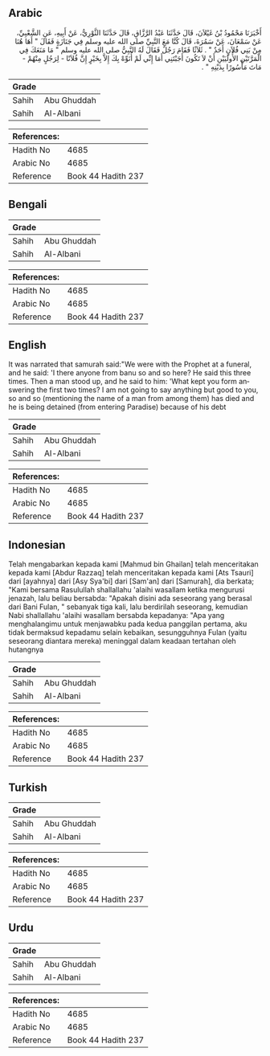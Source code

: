 ## Arabic


<div dir="rtl" lang="ar" style={{fontSize:'larger',backgroundColor:'#f8f9fa',padding:20}}>
أَخْبَرَنَا مَحْمُودُ بْنُ غَيْلاَنَ، قَالَ حَدَّثَنَا عَبْدُ الرَّزَّاقِ، قَالَ حَدَّثَنَا الثَّوْرِيُّ، عَنْ أَبِيهِ، عَنِ الشَّعْبِيِّ، عَنْ سَمْعَانَ، عَنْ سَمُرَةَ، قَالَ كُنَّا مَعَ النَّبِيِّ صلى الله عليه وسلم فِي جَنَازَةٍ فَقَالَ ‏"‏ أَهَا هُنَا مِنْ بَنِي فُلاَنٍ أَحَدٌ ‏"‏ ‏.‏ ثَلاَثًا فَقَامَ رَجُلٌ فَقَالَ لَهُ النَّبِيُّ صلى الله عليه وسلم ‏"‏ مَا مَنَعَكَ فِي الْمَرَّتَيْنِ الأُولَيَيْنِ أَنْ لاَ تَكُونَ أَجَبْتَنِي أَمَا إِنِّي لَمْ أُنَوِّهْ بِكَ إِلاَّ بِخَيْرٍ إِنَّ فُلاَنًا - لِرَجُلٍ مِنْهُمْ - مَاتَ مَأْسُورًا بِدَيْنِهِ ‏"‏ ‏.‏
</div>
<div style={{backgroundColor:'#f8f9fa',padding:20, marginBottom: 10}}><table> <thead> <tr> <th>Grade</th> <th></th> </tr> </thead> <tbody> <tr><td>Sahih</td><td>Abu Ghuddah</td></tr><tr><td>Sahih</td><td>Al-Albani</td></tr></tbody></table><table> <thead> <tr> <th>References:</th> <th></th> </tr> </thead> <tbody><tr><td>Hadith No</td><td>4685</td></tr><tr><td>Arabic No</td><td>4685</td></tr><tr><td>Reference</td><td>Book 44 Hadith 237</td></tr></tbody></table></div>

## Bengali


<div dir="ltr" lang="bn" style={{fontSize:'larger',backgroundColor:'#f8f9fa',padding:20}}>

</div>
<div style={{backgroundColor:'#f8f9fa',padding:20, marginBottom: 10}}><table> <thead> <tr> <th>Grade</th> <th></th> </tr> </thead> <tbody> <tr><td>Sahih</td><td>Abu Ghuddah</td></tr><tr><td>Sahih</td><td>Al-Albani</td></tr></tbody></table><table> <thead> <tr> <th>References:</th> <th></th> </tr> </thead> <tbody><tr><td>Hadith No</td><td>4685</td></tr><tr><td>Arabic No</td><td>4685</td></tr><tr><td>Reference</td><td>Book 44 Hadith 237</td></tr></tbody></table></div>

## English


<div dir="ltr" lang="en" style={{fontSize:'larger',backgroundColor:'#f8f9fa',padding:20}}>
It was narrated that samurah said:"We were with the Prophet at a funeral, and he said: 'I there anyone from banu so and so here? He said this three times. Then a man stood up, and he said to him: 'What kept you form answering the first two times? I am not going to say anything but good to you, so and so (mentioning the name of a man from among them) has died and he is being detained (from entering Paradise) because of his debt
</div>
<div style={{backgroundColor:'#f8f9fa',padding:20, marginBottom: 10}}><table> <thead> <tr> <th>Grade</th> <th></th> </tr> </thead> <tbody> <tr><td>Sahih</td><td>Abu Ghuddah</td></tr><tr><td>Sahih</td><td>Al-Albani</td></tr></tbody></table><table> <thead> <tr> <th>References:</th> <th></th> </tr> </thead> <tbody><tr><td>Hadith No</td><td>4685</td></tr><tr><td>Arabic No</td><td>4685</td></tr><tr><td>Reference</td><td>Book 44 Hadith 237</td></tr></tbody></table></div>

## Indonesian


<div dir="ltr" lang="id" style={{fontSize:'larger',backgroundColor:'#f8f9fa',padding:20}}>
Telah mengabarkan kepada kami [Mahmud bin Ghailan] telah menceritakan kepada kami [Abdur Razzaq] telah menceritakan kepada kami [Ats Tsauri] dari [ayahnya] dari [Asy Sya'bi] dari [Sam'an] dari [Samurah], dia berkata; "Kami bersama Rasulullah shallallahu 'alaihi wasallam ketika mengurusi jenazah, lalu beliau bersabda: "Apakah disini ada seseorang yang berasal dari Bani Fulan, " sebanyak tiga kali, lalu berdirilah seseorang, kemudian Nabi shallallahu 'alaihi wasallam bersabda kepadanya: "Apa yang menghalangimu untuk menjawabku pada kedua panggilan pertama, aku tidak bermaksud kepadamu selain kebaikan, sesungguhnya Fulan (yaitu seseorang diantara mereka) meninggal dalam keadaan tertahan oleh hutangnya
</div>
<div style={{backgroundColor:'#f8f9fa',padding:20, marginBottom: 10}}><table> <thead> <tr> <th>Grade</th> <th></th> </tr> </thead> <tbody> <tr><td>Sahih</td><td>Abu Ghuddah</td></tr><tr><td>Sahih</td><td>Al-Albani</td></tr></tbody></table><table> <thead> <tr> <th>References:</th> <th></th> </tr> </thead> <tbody><tr><td>Hadith No</td><td>4685</td></tr><tr><td>Arabic No</td><td>4685</td></tr><tr><td>Reference</td><td>Book 44 Hadith 237</td></tr></tbody></table></div>

## Turkish


<div dir="ltr" lang="tr" style={{fontSize:'larger',backgroundColor:'#f8f9fa',padding:20}}>

</div>
<div style={{backgroundColor:'#f8f9fa',padding:20, marginBottom: 10}}><table> <thead> <tr> <th>Grade</th> <th></th> </tr> </thead> <tbody> <tr><td>Sahih</td><td>Abu Ghuddah</td></tr><tr><td>Sahih</td><td>Al-Albani</td></tr></tbody></table><table> <thead> <tr> <th>References:</th> <th></th> </tr> </thead> <tbody><tr><td>Hadith No</td><td>4685</td></tr><tr><td>Arabic No</td><td>4685</td></tr><tr><td>Reference</td><td>Book 44 Hadith 237</td></tr></tbody></table></div>

## Urdu


<div dir="rtl" lang="ur" style={{fontSize:'larger',backgroundColor:'#f8f9fa',padding:20}}>

</div>
<div style={{backgroundColor:'#f8f9fa',padding:20, marginBottom: 10}}><table> <thead> <tr> <th>Grade</th> <th></th> </tr> </thead> <tbody> <tr><td>Sahih</td><td>Abu Ghuddah</td></tr><tr><td>Sahih</td><td>Al-Albani</td></tr></tbody></table><table> <thead> <tr> <th>References:</th> <th></th> </tr> </thead> <tbody><tr><td>Hadith No</td><td>4685</td></tr><tr><td>Arabic No</td><td>4685</td></tr><tr><td>Reference</td><td>Book 44 Hadith 237</td></tr></tbody></table></div>